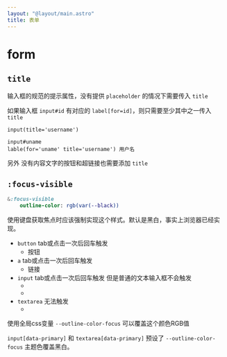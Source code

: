 ```yaml
---
layout: "@layout/main.astro"
title: 表单
---
```




# form


## `title`

输入框的规范的提示属性，没有提供 `placeholder` 的情况下需要传入 `title`

如果输入框 `input#id` 有对应的 `label[for=id]`，则只需要至少其中之一传入 `title`

```pug
input(title='username')

input#uname
lable(for='uname' title='username') 用户名
```
另外 没有内容文字的按钮和超链接也需要添加 `title`



## `:focus-visible`

```sass
&:focus-visible
    outline-color: rgb(var(--black))
```

使用键盘获取焦点时应该强制实现这个样式。默认是黑白，事实上浏览器已经实现。

- `button` tab或点击一次后回车触发
    - <T tag="button" class="☘-button">按钮</T>
- `a` tab或点击一次后回车触发
    - <T tag="a" class="☘-link" href="#">链接</T>
- `input` tab或点击一次后回车触发 但是普通的文本输入框不会触发
    - <T tag="input" class="☘-input" title="input" placeholder='请输入' />
    - <Switch id="switch" checked style="vertical-align: middle" />
- `textarea` 无法触发
    - <T tag="textarea" class="☘-textarea ☘-font-mono" title="textarea" placeholder='请输入' style="vertical-align: middle" />

使用全局css变量 `--outline-color-focus` 可以覆盖这个颜色RGB值

`input[data-primary]` 和 `textarea[data-primary]` 预设了 `--outline-color-focus` 主题色覆盖黑白。
